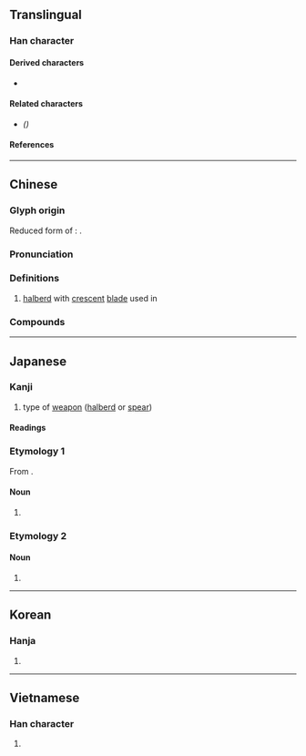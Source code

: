 {{also|㦸}}
{{character info}}
==Translingual==

===Han character===
{{Han char|rn=62|rad=戈|as=08|sn=12|four=43450|canj=JJI|ids=⿰𠦝戈}}

====Derived characters====
* {{l|mul|[[𠽤]], [[撠]], [[橶]], [[𧾂]], [[𦻝]], [[𩯋]]}}

====Related characters====
* {{l|mul|[[㦸]]}} ''({{w|Variant Chinese character|Variant form}})''

====References====
{{Han ref|kx=0413.090|dkj=11606|dj=0755.360|hdz=21407.070|uh=621F}}

----

==Chinese==
{{zh-forms|alt=屰<!--《六書正譌》、《字彙》：古戟字。-->,㦸,𢧢,⿰䈇戈,⿰⿱亠早戈,⿰𠦝⿱𠂉戈}}
{{zh-wp|zh:戟|en:Ji (polearm)}}

===Glyph origin===
{{Han etym}}
Reduced form of {{zh-l|𢧢}}: {{Han compound|倝|戈|t1=[[branch]], reduction of {{zh-l|榦*}}|t2=weapon on pole|ls=ic}}.

===Pronunciation===
{{zh-pron
|m=jǐ
|c=gik1
|mn=kek
|mc=y
|oc=y
|ma=
|cat=n
}}

===Definitions===
{{zh-hanzi}}

# [[halberd]] with [[crescent]] [[blade]] used in {{w|ancient China}}

===Compounds===
{{zh-der|亡戟得矛|刀鎗劍戟|劍戟森森|句戟|執戟|巴戟天|戟手|戟指|戟指怒目|戟門|戲戟|折戟沉沙|持戟|提牌執戟|方天戟|方天畫戟|星旗電戟|杖戟|棨戟|畫戟|短戟|葦戟桃杖|貫頤奮戟|轅門射戟|鉤戟|門戟|雙戟|驢生戟角|鬚髯如戟}}

{{zh-cat|Weapons}}

----

==Japanese==

===Kanji===
{{ja-kanji|grade=|rs=戈08}}

# type of [[weapon]] ([[halberd]] or [[spear]])

====Readings====
{{ja-readings
|goon=きゃく
|kanon=けき
|kanyoon=げき
|kun=ほこ-
}}

===Etymology 1===
{{wp|lang=ja}}
{{ja-kanjitab|げき|yomi=kanyo}}
From {{der|ja|ltc|sort=げき|-}} {{ltc-l|戟}}.

====Noun====
{{ja-noun|げき}}

# {{w|Ji (polearm)|''Ji''}} {{gloss|[[halberd]] used in {{w|ancient China}}}}

===Etymology 2===
{{ja-kanjitab|ほこ|yomi=k}}

====Noun====
{{ja-noun|ほこ}}

# {{alternative spelling of|ja|矛|gloss=[[spear]]}}

----

==Korean==
{{wp|lang=ko|극 (무기)}}

===Hanja===
{{ko-hanja|극}}

# {{hanja form of|극|{{w|Ji (polearm)|''Ji''}}, [[halberd]] used in {{w|ancient China}}}}

----

==Vietnamese==
{{wp|lang=vi|Kích (vũ khí)}}

===Han character===
{{vi-readings|rs=戈08
|reading=kích
}}

# {{han tu form of|kích|{{w|Ji (polearm)|''Ji''}}, [[halberd]] used in {{w|ancient China}}}}